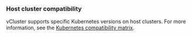 
### Host cluster compatibility
<HostClusterCompat distro="k8s"/>

vCluster supports specific Kubernetes versions on host clusters. For more information, see the [Kubernetes compatibility matrix](../../deploy/upgrade/supported_versions.mdx#kubernetes-compatibility-matrix).
